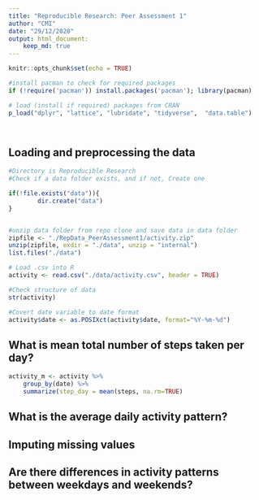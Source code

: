 ```yaml
---
title: "Reproducible Research: Peer Assessment 1"
author: "CMI"
date: "29/12/2020"
output: html_document:
    keep_md: true
---
```


```r
knitr::opts_chunk$set(echo = TRUE)

#install pacman to check for required packages
if (!require('pacman')) install.packages('pacman'); library(pacman) 

# load (install if required) packages from CRAN
p_load("dplyr", "lattice", "lubridate", "tidyverse",  "data.table")




```



## Loading and preprocessing the data
```r

#Directory is Reproducible Research
#Check if a data folder exists, and if not, Create one

if(!file.exists("data")){
        dir.create("data")
}


#unzip data folder from repo clone and save data in data folder
zipfile <- "./RepData_PeerAssessment1/activity.zip"
unzip(zipfile, exdir = "./data", unzip = "internal")
list.files("./data")

# Load .csv into R
activity <- read.csv("./data/activity.csv", header = TRUE)

#Check structure of data
str(activity)

#Covert date variable to date format
activity$date <- as.POSIXct(activity$date, format="%Y-%m-%d")

```



## What is mean total number of steps taken per day?
```r

activity_m <- activity %>% 
    group_by(date) %>% 
    summarize(step_day = mean(steps, na.rm=TRUE)
```




## What is the average daily activity pattern?



## Imputing missing values



## Are there differences in activity patterns between weekdays and weekends?
